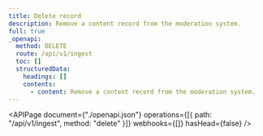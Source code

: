 ```yaml
---
title: Delete record
description: Remove a content record from the moderation system.
full: true
_openapi:
  method: DELETE
  route: /api/v1/ingest
  toc: []
  structuredData:
    headings: []
    contents:
      - content: Remove a content record from the moderation system.
---
```


<APIPage
  document={"./openapi.json"}
  operations={[{ path: "/api/v1/ingest", method: "delete" }]}
  webhooks={[]}
  hasHead={false}
/>
